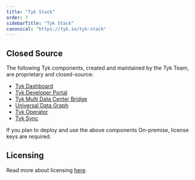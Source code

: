 ```yaml
---
title: "Tyk Stack"
order: 7
sidebarTitle: "Tyk Stack"
canonical: "https://tyk.io/tyk-stack"
---
```



<OssProductListInclude/>

## Closed Source

The following Tyk components, created and maintained by the Tyk Team, are proprietary and closed-source:

* [Tyk Dashboard](/5.8/tyk-dashboard)
* [Tyk Developer Portal](/5.8/tyk-developer-portal)
* [Tyk Multi Data Center Bridge](/5.8/api-management/mdcb#managing-geographically-distributed-gateways-to-minimize-latency-and-protect-data-sovereignty)
* [Universal Data Graph](/5.8/api-management/data-graph#overview)
* [Tyk Operator](/5.8/api-management/automations/operator#what-is-tyk-operator)
* [Tyk Sync](/5.8/api-management/automations/sync)

If you plan to deploy and use the above components On-premise, license keys are required.

## Licensing
Read more about licensing [here](/5.8/apim#licensing).